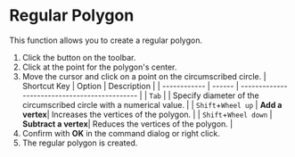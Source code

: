 
# Regular Polygon

This function allows you to create a regular polygon.

<KinouGaiyou shortcut='' command='Regular Polygon' button='Toolbar' />

1. Click the button on the toolbar.
2. Click at the point for the polygon's center.
3. Move the cursor and click on a point on the circumscribed circle.
   | Shortcut Key | Option | Description                                   |
   | ------------ | ------ | --------------------------------------------- |
   | `Tab`        |        | Specify diameter of the circumscribed circle with a numerical value. |
   | `Shift`+`Wheel up` | **Add a vertex**| Increases the vertices of the polygon. |
   | `Shift`+`Wheel down` | **Subtract a vertex**| Reduces the vertices of the polygon. |
4. Confirm with **OK** in the command dialog or right click.
5. The regular polygon is created.
